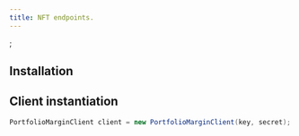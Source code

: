 ```yaml
---
title: NFT endpoints.
---
```



<RepoBadges artifact="nft" />;

## Installation

<ArtifactInstall repo="nft" />

## Client instantiation

```java
PortfolioMarginClient client = new PortfolioMarginClient(key, secret);
```
